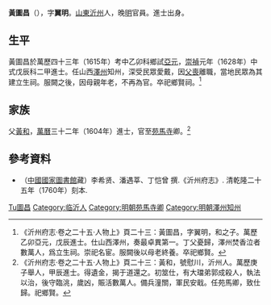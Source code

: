 '''黃圖昌'''（{{bd|？||？}}），字'''翼明'''。[[山東|山東]][[沂州|沂州]]人，晚[[明|明]]官員。進士出身。

==生平==
黃圖昌於萬歷四十三年（1615年）考中乙卯科鄉試[[亞元|亞元]]，[[崇禎|崇禎]]元年（1628年）中式戊辰科二甲進士。任山西[[澤州|澤州]]知州，深受民眾愛戴，因[[丁憂|父喪]]離職，當地民眾為其建立生祠。服闕之後，因母親年老，不再為官。卒祀鄉賢祠。<ref>《沂州府志·卷之二十五·人物上》頁二十三：黃圖昌，字翼明，和之子。萬歷乙卯亞元，戊辰進士。仕山西澤州，奏最卓異第一。丁父憂歸，澤州焚香泣者數萬人，爲立生祠。崇祀名宦。服闕後以母老終養。卒祀鄉賢。</ref>

== 家族 ==
父[[黃和|黃和]]，[[萬曆|萬曆]]三十二年（1604年）進士，官至[[苑馬寺|苑馬寺]]卿。<ref>《沂州府志·卷之二十五·人物上》頁二十三：黃和，號慰川，沂州人。萬歷庚子舉人，甲辰進士。得遺金，揭于道還之。初筮仕，有大璫弟郭成殺人，執法以治，後守臨洮，歲凶，賑活數萬人。備兵潼關，軍民安戢。任苑馬卿，致仕歸。祀鄉賢。</ref>

==參考資料==
{{reflist}}
*（[[中國國家圖書館|中國國家圖書館]]藏）李希贤、潘遇莘、丁恺曾 撰.《沂州府志》. 清乾隆二十五年（1760年）刻本.

{{崇禎元年戊辰科殿試金榜}}

{{Authority control}}

{{DEFAULTSORT:Huang黃圖昌}}
[[Category:黃姓|Tu圖昌]]
[[Category:临沂人|Category:临沂人]]
[[Category:明朝苑馬寺卿|Category:明朝苑馬寺卿]]
[[Category:明朝澤州知州|Category:明朝澤州知州]]


{{明朝人物小作品}}